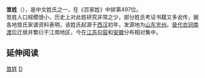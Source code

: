 {{姓氏
|姓氏=笪
|拼音=Dá
|中国大陆=Da
|台湾=ㄉㄚˊ
|香港=
|澳门=
|新加坡=
|马来西亚=
|越南=Đát
|韩国=
|反切=
|同音字=
|堂号=
|郡望=
}}

'''笪姓'''（{{標音|字=笪|注音=ㄉㄚˊ|拼音=da2|反切=當割|南京官話=da<sup>5</sup>}}），是中文姓氏之一，在《百家姓》中排第497位。<br />
笪姓人口规模很小，历史上对此姓研究非常之少，部分姓氏考证书籍又多讹传，据各地笪氏家谱资料表明，该姓氏起源于[[西汉|西汉]]初年，发源地为[[山东|山东]][[兖州|兖州]]。[[晉代|晉代]][[衣冠南渡|衣冠南渡]]后迁居并繁衍于江南地区，今在[[江苏|江苏]][[句容|句容]]和[[安徽|安徽]]分布相对集中。

== 延伸阅读 ==
{{Wikisource further reading}}
 
[[Category:笪姓|]]
[[Category:漢姓|D]]